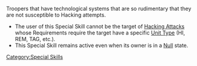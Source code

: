 {{section-special-skills}}


Troopers that have technological systems that are so rudimentary that they are not susceptible to Hacking attempts. 

{{skillbox |black| NON-HACKABLE | AUTOMATIC SKILL }}
{{skill-label | Obligatory }}
{{effects}}
* The user of this Special Skill cannot be the target of [[Hacking Attacks]] whose Requirements require the target have a specific [[Unit Type]] (HI, REM, TAG, etc.). 
* This Special Skill remains active even when its owner is in a [[Null]] state. 






[[Category:Special Skills]]
